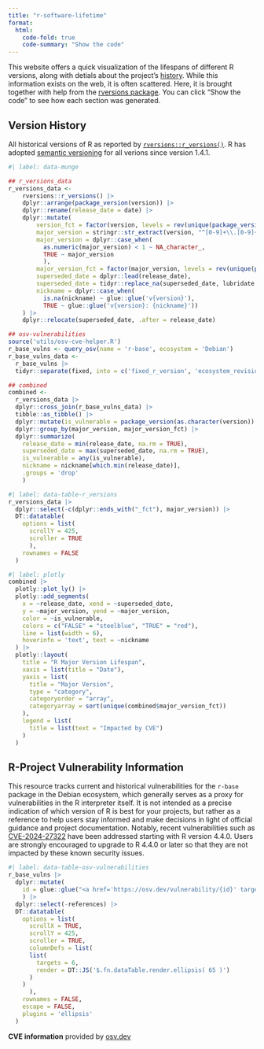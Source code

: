 ```yaml
---
title: "r-software-lifetime"
format:
  html:
    code-fold: true
    code-summary: "Show the code"
---
```


This website offers a quick visualization of the lifespans of different R versions, along with detials about the project's [history](r-news.qmd). While this information exists on the web, it is often scattered. Here, it is brought together with help from the [rversions package](https://cran.r-project.org/package=rversions). You can click "Show the code" to see how each section was generated.

## Version History

All historical versions of R as reported by [`rversions::r_versions()`](https://r-hub.github.io/rversions/reference/r_versions.html). R has adopted [semantic versioning](https://semver.org/) for all verions since version 1.4.1.

```r
#| label: data-munge

## r_versions_data
r_versions_data <-
    rversions::r_versions() |> 
    dplyr::arrange(package_version(version)) |> 
    dplyr::rename(release_date = date) |> 
    dplyr::mutate(
        version_fct = factor(version, levels = rev(unique(package_version(version)))),
        major_version = stringr::str_extract(version, "^[0-9]+\\.[0-9]+"),
        major_version = dplyr::case_when(
          as.numeric(major_version) < 1 ~ NA_character_, 
          TRUE ~ major_version
          ),
        major_version_fct = factor(major_version, levels = rev(unique(package_version(major_version)))), 
        superseded_date = dplyr::lead(release_date),
        superseded_date = tidyr::replace_na(superseded_date, lubridate::now()),
        nickname = dplyr::case_when(
          is.na(nickname) ~ glue::glue('v{version}'), 
          TRUE ~ glue::glue('v{version}: {nickname}'))
    ) |> 
    dplyr::relocate(superseded_date, .after = release_date)

## osv-vulnerabilities
source('utils/osv-cve-helper.R')
r_base_vulns <- query_osv(name = 'r-base', ecosystem = 'Debian')
r_base_vulns_data <- 
  r_base_vulns |> 
  tidyr::separate(fixed, into = c('fixed_r_version', 'ecosystem_revision'), sep = '-')

## combined
combined <- 
  r_versions_data |> 
  dplyr::cross_join(r_base_vulns_data) |> 
  tibble::as_tibble() |> 
  dplyr::mutate(is_vulnerable = package_version(as.character(version)) < package_version(fixed_r_version)) |> 
  dplyr::group_by(major_version, major_version_fct) |> 
  dplyr::summarize(
    release_date = min(release_date, na.rm = TRUE),
    superseded_date = max(superseded_date, na.rm = TRUE),
    is_vulnerable = any(is_vulnerable), 
    nickname = nickname[which.min(release_date)],
    .groups = 'drop'
    )
```

```r
#| label: data-table-r_versions
r_versions_data |> 
  dplyr::select(-c(dplyr::ends_with("_fct"), major_version)) |> 
  DT::datatable(
    options = list(
      scrollY = 425,
      scroller = TRUE
      ), 
    rownames = FALSE
  )
```

```r
#| label: plotly
combined |>  
  plotly::plot_ly() |> 
  plotly::add_segments(
    x = ~release_date, xend = ~superseded_date, 
    y = ~major_version, yend = ~major_version,
    color = ~is_vulnerable,
    colors = c("FALSE" = "steelblue", "TRUE" = "red"),
    line = list(width = 6),
    hoverinfo = 'text', text = ~nickname
  ) |> 
  plotly::layout(
    title = "R Major Version Lifespan",
    xaxis = list(title = "Date"),
    yaxis = list(
      title = "Major Version",
      type = "category",
      categoryorder = "array",
      categoryarray = sort(unique(combined$major_version_fct))
    ),
    legend = list(
      title = list(text = "Impacted by CVE")
    )
  )
```

## R-Project Vulnerability Information

This resource tracks current and historical vulnerabilities for the `r-base` package in the Debian ecosystem, which generally serves as a proxy for vulnerabilities in the R interpreter itself. It is not intended as a precise indication of which version of R is best for your projects, but rather as a reference to help users stay informed and make decisions in light of official guidance and project documentation. Notably, recent vulnerabilities such as [CVE-2024-27322](https://osv.dev/vulnerability/CVE-2024-27322) have been addressed starting with R version 4.4.0. Users are strongly encouraged to upgrade to R 4.4.0 or later so that they are not impacted by these known security issues.


```r
#| label: data-table-osv-vulnerabilities
r_base_vulns |> 
  dplyr::mutate(
    id = glue::glue("<a href='https://osv.dev/vulnerability/{id}' target='_blank'>{id}</a>")
    ) |> 
  dplyr::select(-references) |> 
  DT::datatable(
    options = list(
      scrollX = TRUE,
      scrollY = 425,
      scroller = TRUE,
      columnDefs = list(
      list(
        targets = 6,
        render = DT::JS('$.fn.dataTable.render.ellipsis( 65 )')
      )
    )
      ), 
    rownames = FALSE,
    escape = FALSE,
    plugins = 'ellipsis'
  )
```

**CVE information** provided by [osv.dev](https://osv.dev/)
